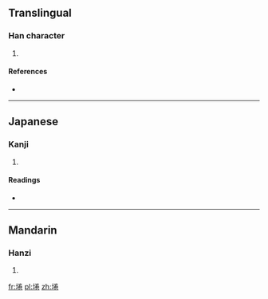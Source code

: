 ==Translingual==

===Han character===
{{Han char|rn=32|rad=土|as=08|sn=11|four=4911<sub>2</sub>|canj=土火手山 (GFQU)}}

# {{defn|Han|sort=土08}}

====References====
* {{Han ref|kx=0230.260|dkj=05164|dj=0466.320|hdz=10455.030|uh=57E2|ud=22498|bh=D4AF|bd=54447}}

----

==Japanese==

===Kanji===
{{ja-kanji|grade=|rs=土08}}

# {{defn|lang=ja|sort=土08}}

====Readings====
* {{ja-readings|on=[[けん]] (ken)|kun=[[くま]] (kuma)}}

----

==Mandarin==

===Hanzi===
{{cmn-hanzi|pin=[[juǎn]] ([[juan3]])|wg=chüan<sup>3</sup>}}

# {{defn|lang=cmn|sort=土08}}

[[fr:埢]]
[[pl:埢]]
[[zh:埢]]